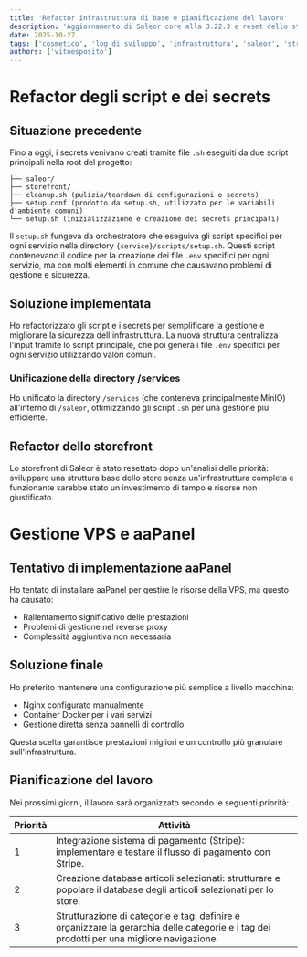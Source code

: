 ```yaml
---
title: 'Refactor infrastruttura di base e pianificazione del lavoro'
description: 'Aggiornamento di Saleor core alla 3.22.3 e reset dello storefront con relativa pulizia della macchina per preparare lo sviluppo del sistema di pagamento (Stripe)'
date: 2025-10-27
tags: ['cosmetico', 'log di sviluppo', 'infrastruttura', 'saleor', 'stripe']
authors: ['vitoesposito']
---
```


# Refactor degli script e dei secrets

## Situazione precedente

Fino a oggi, i secrets venivano creati tramite file `.sh` eseguiti da due script principali nella root del progetto:

```
├── saleor/
├── storefront/
├── cleanup.sh (pulizia/teardown di configurazioni o secrets)
├── setup.conf (prodotto da setup.sh, utilizzato per le variabili d'ambiente comuni)
└── setup.sh (inizializzazione e creazione dei secrets principali)
```

Il `setup.sh` fungeva da orchestratore che eseguiva gli script specifici per ogni servizio nella directory `{service}/scripts/setup.sh`. Questi script contenevano il codice per la creazione dei file `.env` specifici per ogni servizio, ma con molti elementi in comune che causavano problemi di gestione e sicurezza.

## Soluzione implementata

Ho refactorizzato gli script e i secrets per semplificare la gestione e migliorare la sicurezza dell'infrastruttura. La nuova struttura centralizza l'input tramite lo script principale, che poi genera i file `.env` specifici per ogni servizio utilizzando valori comuni.

### Unificazione della directory /services

Ho unificato la directory `/services` (che conteneva principalmente MinIO) all'interno di `/saleor`, ottimizzando gli script `.sh` per una gestione più efficiente.

## Refactor dello storefront

Lo storefront di Saleor è stato resettato dopo un'analisi delle priorità: sviluppare una struttura base dello store senza un'infrastruttura completa e funzionante sarebbe stato un investimento di tempo e risorse non giustificato.

# Gestione VPS e aaPanel

## Tentativo di implementazione aaPanel

Ho tentato di installare aaPanel per gestire le risorse della VPS, ma questo ha causato:
- Rallentamento significativo delle prestazioni
- Problemi di gestione nel reverse proxy
- Complessità aggiuntiva non necessaria

## Soluzione finale

Ho preferito mantenere una configurazione più semplice a livello macchina:
- Nginx configurato manualmente
- Container Docker per i vari servizi
- Gestione diretta senza pannelli di controllo

Questa scelta garantisce prestazioni migliori e un controllo più granulare sull'infrastruttura.

## Pianificazione del lavoro

Nei prossimi giorni, il lavoro sarà organizzato secondo le seguenti priorità:

| Priorità | Attività                                                                                                              |
|----------|----------------------------------------------------------------------------------------------------------------------|
| 1        | Integrazione sistema di pagamento (Stripe): implementare e testare il flusso di pagamento con Stripe.                  |
| 2        | Creazione database articoli selezionati: strutturare e popolare il database degli articoli selezionati per lo store. |
| 3        | Strutturazione di categorie e tag: definire e organizzare la gerarchia delle categorie e i tag dei prodotti per una migliore navigazione. |